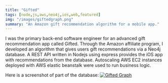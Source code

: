 ```yaml
---
title: "Gifted"
tags: [node,js,aws,neo4j,ios,web,featured]
img: "/images/giftedgraph.png"
summary: "An Amazon gift recommendation algorithm for a mobile app."
---
```


I was the primary back-end software engineer for an advanced gift recommendation app called Gifted. Through the Amazon affiliate program, I developed an algorithm that gives users gift recommendations via a Neo4j database. A REST API written in Nodejs using express provides the iOS app with recommendations from the database. Autoscaling AWS EC2 instances deployed with AWS elastic beanstalk were used to run business logic. 

Here is a screenshot of part of the database:
[![Gifted Graph](/images/giftedgraph.png)](/images/giftedgraph.png)
